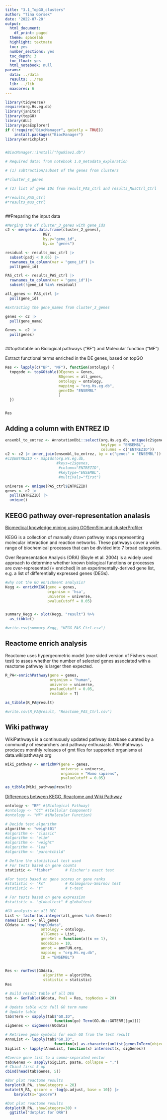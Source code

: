 ```yaml
---
title: "3.1_TopGO_clusters"
author: "Tina Gorsek"
date: '2022-07-20'
output:
  html_document:
    df_print: paged
  theme: spacelab
  highlight: textmate
  toc: yes
  number_sections: yes
  toc_depth: 3
  toc_float: yes
  html_notebook: null
params:
  data: ../data
  results: ../res
  lib: ../lib
  maxcores: 6
---
```




```r
library(tidyverse)
require(org.Hs.eg.db)
library(janitor)
library(topGO)
library(ALL)
library(pcaExplorer)
if (!require("BiocManager", quietly = TRUE))
    install.packages("BiocManager")
library(enrichplot)


#BiocManager::install("hgu95av2.db")

# Required data: from notebook 1.0_metadata_exploration

# (1) subtraction/subset of the genes from clusters 

#*cluster_4_genes

# (2) list of gene IDs from result_PAS_ctrl and results_MusCtrl_Ctrl

#*results_PAS_ctrl
#*results_mus_ctrl



```

##Preparing the input data

```r
#Merging the df cluster_3_genes with gene_ids
c2 <- merge(as.data.frame(cluster_2_genes), 
                 KEY, 
                 by.y="gene_id", 
                 by.x= "genes")

residual <- results_mus_ctrl |>
  subset(padj < 0.05) |>
  rownames_to_column(var = "gene_id") |>
  pull(gene_id)

PAS_ctrl <- results_PAS_ctrl |>
  rownames_to_column(var = "gene_id")|>
  subset(!gene_id %in% residual) 

all_genes <- PAS_ctrl |>
  pull(gene_id)

#Extracting the gene_names from cluster_3_genes

genes <- c2 |>
  pull(gene_name)

Genes <- c2 |>
  pull(genes)



```

##topGotable on Biological pathways ("BF") and Molecular function ("MF")

Extract functional terms enriched in the DE genes, based on topGO

```r
Res <- lapply(c("BP", "MF"), function(ontology) {
  topgode <- topGOtable(DEgenes = Genes,
                        BGgenes = all_genes,
                        ontology = ontology,
                        mapping = "org.Hs.eg.db",
                        geneID= "ENSEMBL"
                        )
  })


Res

```

 
## Adding a column with ENTREZ ID 
 
 
```r
ensembl_to_entrez <- AnnotationDbi::select(org.Hs.eg.db, unique(c2$genes),
                                           keytype = "ENSEMBL",
                                           columns = c("ENTREZID"))
c2 <- c2 |> inner_join(ensembl_to_entrez, by = c("genes" = "ENSEMBL"))
#c2$ENTREZID <- mapIds(org.Hs.eg.db,
                       #keys=c2$genes, 
                        #column="ENTREZID",
                        #keytype="ENSEMBL",
                        #multiVals="first")

universe <- unique(PAS_ctrl$ENTREZID)
genes <- c2 |>
  pull(ENTREZID) |> 
  unique()
```
## KEEGG pathway over-representation analasis
 
[Biomedical knowledge mining using GOSemSim and clusterProfiler](https://yulab-smu.top/biomedical-knowledge-mining-book/clusterprofiler-kegg.html)

KEGG is a collection of manually drawn pathway maps representing molecular interaction and reaction networks. These pathways cover a wide range of biochemical processes that can be divided into 7 broad categories.

Over Representation Analysis (ORA) (Boyle et al. 2004) is a widely used approach to determine whether known biological functions or processes are over-represented (= enriched) in an experimentally-derived gene list, e.g. a list of differentially expressed genes (DEGs).

```r
#why not the GO enrichment analysis?
Kegg <- enrichKEGG(gene = genes,
                   organism = 'hsa',
                   universe = universe,
                   pvalueCutoff = 0.05)


summary_Kegg <- slot(Kegg, "result") %>%
  as_tibble() 

#write.csv(summary_Kegg, "KEGG_PAS_Ctrl.csv")

```

## Reactome enrich analysis

Reactome uses hypergeometric model (one sided version of Fishers exact test) to asses whether the number of selected genes associated with a reactome pathway is larger then expected. 

```r
R_PA<-enrichPathway(gene = genes, 
                    organism = "human",
                    universe = universe,
                    pvalueCutoff = 0.05, 
                    readable = T)

as_tibble(R_PA@result)

#write.csv(R_PA@result, "Reactome_PAS_Ctrl.csv")
```
## Wiki pathway

WikiPathways is a continuously updated pathway database curated by a community of researchers and pathway enthusiasts. WikiPathways produces monthly releases of gmt files for supported organisms at data.wikipathways.org

```r
Wiki_pathway <- enrichWP(gene = genes, 
                         universe = universe,
                         organism = "Homo sapiens",
                         pvalueCutoff = 0.05)

as_tibble(Wiki_pathway@result)
```
[Differences between KEGG, Reactome and Wiki Pathway](https://www.frontiersin.org/articles/10.3389/fgene.2019.01203/full)
```r
ontology <- "BP" #(Biological Pathway)
#ontology <- "CC" #(Cellular Component)
#ontology <- "MF" #(Molecular Function)

# Decide test algorithm
algorithm <- "weight01"
#algorithm <- "classic"
#algorithm <- "elim"
#algorithm <- "weight"
#algorithm <- "lea"
#algorithm <- "parentchild"

# Define the statistical test used
# For tests based on gene counts
statistic <- "fisher"      # Fischer's exact test

#For tests based on gene scores or gene ranks
#statistic <- "ks"         # Kolmogorov-Smirnov test
#statistic <- "t"          # t-test

# For tests based on gene expression
#statistic <- "globaltest" # globaltest

#GO analysis on all DEG
List <- factor(as.integer(all_genes %in% Genes))
names(List) <- all_genes
GOdata <- new("topGOdata", 
                ontology = ontology, 
                allGenes = List, 
                geneSel = function(x)(x == 1), 
                nodeSize = 10, 
                annot = annFUN.org, 
                mapping = "org.Hs.eg.db", 
                ID = "ENSEMBL")


Res <- runTest(GOdata, 
                 algorithm = algorithm, 
                 statistic = statistic)
Res

# Build result table of all DEG
tab <- GenTable(GOdata, Pval = Res, topNodes = 20)

# Update table with full GO term name
# Update table 
tab$Term <- sapply(tab$"GO.ID", 
                      function(go) Term(GO.db::GOTERM[[go]]))
sigGenes <- sigGenes(GOdata)

# Retrieve gene symbols for each GO from the test result
AnnoList <- lapply(tab$"GO.ID", 
                      function(x) as.character(unlist(genesInTerm(object = GOdata, whichGO = x))))
SigList <- lapply(AnnoList, function(x) intersect(x, sigGenes))

#Coerce gene list to a comma-separated vector
tab$Genes <- sapply(SigList, paste, collapse = ",")
# Cbind first 5 up 
cbind(head(tab$Genes, 5))
```

```r
#Bar plot reactome results
barplot(R_PA, showCategory = 20)
mutate(R_PA, qscore = -log(p.adjust, base = 10)) |>
    barplot(x="qscore")

#Dot plot reactome results
dotplot(R_PA, showCategory=30) + 
  ggtitle("dotplot for ORA")


```
